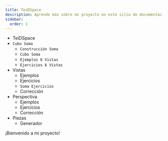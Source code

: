 ```yaml
---
title: TeiDSpace
description: Aprende más sobre mi proyecto en este sitio de documentación construido con Starlight.
sidebar:
  order: 1
---
```



<FileTree>

- TeiDSpace
- `Cubo Soma`
  - `Construcción Soma`
  - `Cubo Soma`
  - `Ejemplos 6 Vistas`
  - `Ejercicios 6 Vistas`
- Vistas
  - Ejemplos
  - Ejercicios
  - `Soma Ejercicios`
  - Corrección
- Perspectiva
  - Ejemplos
  - Ejercicios
  - Corrección
- Piezas
  - Generador

</FileTree>

¡Bienvenido a mi proyecto!
